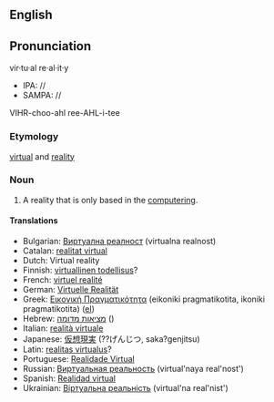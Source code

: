 {{Wikipedia}}
==English==
==Pronunciation==
vir·tu·al re·al·it·y
*IPA: //
*SAMPA: //
VIHR-choo-ahl ree-AHL-i-tee

=== Etymology ===

[[virtual]] and [[reality]]

=== Noun ===
#A reality that is only based in the [[computering]].

==== Translations ====
*Bulgarian: [[Виртуална реалност]] (virtualna realnost)
*Catalan: [[realitat virtual]]
*Dutch: Virtual reality
*Finnish: [[virtuallinen todellisus]]?
*French: [[virtuel realité]]
*German: [[Virtuelle Realität]]
*Greek: [[Εικονική Πραγματικότητα]] (eikoniki pragmatikotita, ikoniki pragmatikotita) ([[:el:Εικονική Πραγματικότητα|el]])
*Hebrew: [[מציאות מדומה]] ()
*Italian: [[realità virtuale]]
*Japanese: [[仮想現実]] (??げんじつ, saka?genjitsu)
*Latin: [[realitas virtualus]]?
*Portuguese: [[Realidade Virtual]]
*Russian: [[Виртуальная реальность]] (virtual'naya real'nost')
*Spanish: [[Realidad virtual]]
*Ukrainian: [[Віртуальна реальність]] (virtual'na real'nist')